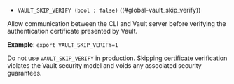 - `VAULT_SKIP_VERIFY (bool : false)` ((#global-vault_skip_verify))

Allow communication between the CLI and Vault server before verifying the
authentication certificate presented by Vault.

**Example**: `export VAULT_SKIP_VERIFY=1`

<Warning title="Not appropriate for production">

  Do not use `VAULT_SKIP_VERIFY` in production. Skipping certificate
  verification violates the Vault security model and voids any associated
  security guarantees.

</Warning>

